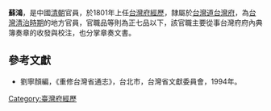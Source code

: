 '''蘇鴻'''，是中國[[清朝|清朝]]官員，於1801年上任[[台灣府經歷|台灣府經歷]]，隸屬於[[台灣道|台灣道]][[台灣府|台灣府]]，為[[台灣清治時期|台灣清治時期]]的地方官員，官職品等則為正七品以下，該官職主要從事台灣府府內典簿奏章的收發與校注，也分掌章奏文書。
{{start box}}
{{s-before|[[包德墉|包德墉]]}}
{{s-title|[[台灣府經歷|台灣府經歷]]|1801年上任}}
{{s-after|[[李雲龍_(臺灣)|李雲龍]]}}
{{end box}}
==參考文獻==
*劉寧顏編，《重修台灣省通志》，台北市，台灣省文獻委員會，1994年。
{{清朝人物小作品}}

[[Category:臺灣府經歷|Category:臺灣府經歷]]